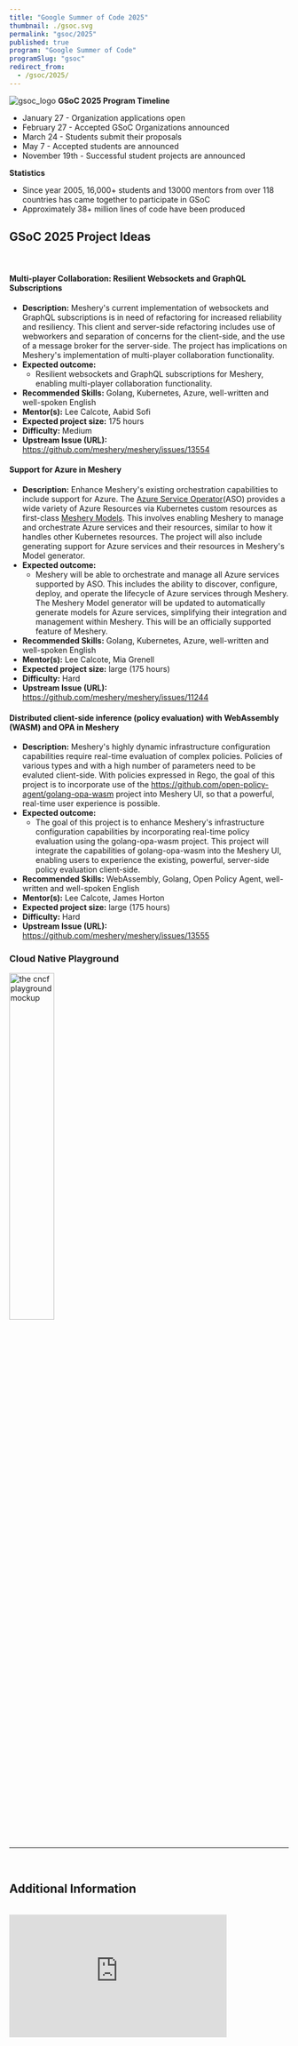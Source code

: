 ```yaml
---
title: "Google Summer of Code 2025"
thumbnail: ./gsoc.svg
permalink: "gsoc/2025"
published: true
program: "Google Summer of Code"
programSlug: "gsoc"
redirect_from:
  - /gsoc/2025/
---
```


<ProgramsWrapper>

<img src={gsoc_logo} alt="gsoc_logo" />
<b>GSoC 2025 Program Timeline</b>
<div>
  <ul>
    <li>January 27 - Organization applications open</li>
    <li>February 27 - Accepted GSoC Organizations announced</li>
    <li>March 24 - Students submit their proposals</li>
    <li>May 7 - Accepted students are announced</li>
    <li>November 19th - Successful student projects are announced</li>
  </ul>
</div>
<b>Statistics</b>
<div>
  <ul>
    <li>
      Since year 2005, 16,000+ students and 13000 mentors from over 118
      countries has came together to participate in GSoC
    </li>
    <li>Approximately 38+ million lines of code have been produced</li>
  </ul>
</div>

## GSoC 2025 Project Ideas
<br />

#### Multi-player Collaboration: Resilient Websockets and GraphQL Subscriptions

- **Description:** Meshery's current implementation of websockets and GraphQL subscriptions is in need of refactoring for increased reliability and resiliency. This client and server-side refactoring includes use of webworkers and separation of concerns for the client-side, and the use of a message broker for the server-side. The project has implications on Meshery's implementation of multi-player collaboration functionality.
- **Expected outcome:** 
  - Resilient websockets and GraphQL subscriptions for Meshery, enabling multi-player collaboration functionality.
- **Recommended Skills:** Golang, Kubernetes, Azure, well-written and well-spoken English
- **Mentor(s):** <Link to="/community/members/lee-calcote">Lee Calcote</Link>, <Link to="/community/members/aabid-sofi">Aabid Sofi</Link>
- **Expected project size:** 175 hours
- **Difficulty:** Medium
- **Upstream Issue (URL):** https://github.com/meshery/meshery/issues/13554

#### Support for Azure in Meshery

- **Description:** Enhance Meshery's existing orchestration capabilities to include support for Azure. The <a href="https://azure.github.io/azure-service-operator">Azure Service Operator</a>(ASO) provides a wide variety of Azure Resources via Kubernetes custom resources as first-class <a href="https://docs.meshery.io/concepts/logical/models">Meshery Models</a>. This involves enabling Meshery to manage and orchestrate Azure services and their resources, similar to how it handles other Kubernetes resources. The project will also include generating support for Azure services and their resources in Meshery's Model generator.
- **Expected outcome:** 
  - Meshery will be able to orchestrate and manage all Azure services supported by ASO. This includes the ability to discover, configure, deploy, and operate the lifecycle of Azure services through Meshery. The Meshery Model generator will be updated to automatically generate models for Azure services, simplifying their integration and management within Meshery. This will be an officially supported feature of Meshery.
- **Recommended Skills:** Golang, Kubernetes, Azure, well-written and well-spoken English
- **Mentor(s):** <Link to="/community/members/lee-calcote">Lee Calcote</Link>, <Link to="mailto:mia.grenell2337@gmail.co">Mia Grenell</Link>
- **Expected project size:** large (175 hours)
- **Difficulty:** Hard
- **Upstream Issue (URL):** https://github.com/meshery/meshery/issues/11244

#### Distributed client-side inference (policy evaluation) with WebAssembly (WASM) and OPA in Meshery

- **Description:** Meshery's highly dynamic infrastructure configuration capabilities require real-time evaluation of complex policies. Policies of various types and with a high number of parameters need to be evaluted client-side. With policies expressed in Rego, the goal of this project is to incorporate use of the <a href="https://github.com/open-policy-agent/golang-opa-wasm">https://github.com/open-policy-agent/golang-opa-wasm</a> project into Meshery UI, so that a powerful, real-time user experience is possible.
- **Expected outcome:** 
  - The goal of this project is to enhance Meshery's infrastructure configuration capabilities by incorporating real-time policy evaluation using the golang-opa-wasm project. This project will integrate the capabilities of golang-opa-wasm into the Meshery UI, enabling users to experience the existing, powerful, server-side policy evaluation client-side.
- **Recommended Skills:** WebAssembly, Golang, Open Policy Agent, well-written and well-spoken English
- **Mentor(s):** <Link to="/community/members/lee-calcote">Lee Calcote</Link>, <Link to="mailto:james.horton2337@gmail.com">James Horton</Link>
- **Expected project size:** large (175 hours)
- **Difficulty:** Hard
- **Upstream Issue (URL):**  https://github.com/meshery/meshery/issues/13555

### Cloud Native Playground

<a href="https://play.meshery.io">
<img src={playground} alt="the cncf playground mockup" style="width:40%;" />
</a>



<br />
<hr />
<br />
<h2>Additional Information</h2>
<div className="flex-div">&nbsp;</div>
<div id="layer5-intro" className="iframe-container">
  <iframe
    width="392"
    height="220.5"
    src="https://www.youtube.com/embed/0yN5T5LB9ps"
    loading="lazy"
    frameBorder="0"
    allow="accelerometer; autoplay; encrypted-media; gyroscope; picture-in-picture"
    allowFullScreen
  />
</div>
<p>
  Layer5 projects are open source software. Anyone can download, use, work on,
  and share it with others. It's built on principles like collaboration,
  globalism, and innovation. Layer5 projects are distributed under the terms of
  Apache v2.
</p>

<h3>About Layer5</h3>

<p>
We want to participate to help first-time open source contributors get started and what will hopefully be a lifelong journey of open source participation. We want to have them have a great first experience, understand what it means to be embraced by empathy and, in turn, to have empathy for others. We are all learning and growing each day. Our organization and community culture has a pay-it-forward mentality. We spend a lot of time with both students and adults alike, tutoring them, supporting them, and watching them grow. We believe that the world has too few truly diverse and perpetually encouraging open source communities. We take our internships very seriously and grow and support interns to dramatically increase their career velocity. We love helping others learn and grow. </p>

<p>
Mentoring and seeing others learn and grow is what Layer5 is all about - they grow, we grow. Layer5 is a platform for mentees to hoist themselves up on and leapfrog from. We’re a platform for shared success. Direct participation in GSoC will be most meaningful to the community. </p>

<p>
We interact daily over Slack, and have an open source project <Link to="/community/calendar">meeting everyday</Link>, which are posted to the community <a href="https://www.youtube.com/c/Layer5io?sub_confirmation=1" rel="nofollow">YouTube channel</a>.</p>
<p>
  Layer5 projects are open source software. Anyone can download, use, work on,
  and share it with others. It's built on principles like collaboration,
  globalism, and innovation. Layer5 projects are distributed under the terms of
  Apache v2.
</p>

<h3>Google Summer of Code Participation</h3>

<p>
  The key component of these projects is our Community. This community, which
  you will join as a participant in Google Summer of Code, is improving the
  world of diverse cloud native systems. Your contributions will affect people
  you've never met. The Layer5 community includes software engineers,
  researchers, students, artists, system administrators, operators and web
  designers -- all of whom will be happy to help you get started.
</p>
<p>
  We believe that all contributors should expect and be part of a safe and
  friendly environment for constructive contribution. We can more effectively
  and successfully compare and challenge different ideas to find the best
  solutions for advancement, while building the size, diversity, and strength of
  our community.
</p>
<div className="apply-button">
  <h3>
    <Button
      $primary
      title="Participate"
      $url="https://discuss.layer5.io"
      $external={ true }
    />
  </h3>
</div>

</ProgramsWrapper>
